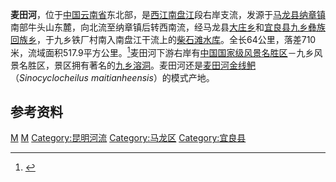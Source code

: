 {{Infobox River
  | river_name      = 麦田河
  | image_name      =
  | image_size      = 
  | caption         = 
  | origin          = [[云南省|云南省]][[马龙县|马龙县]][[纳章镇|纳章镇]]南部牛头山东麓
  | mouth           = 云南省[[宜良县|宜良县]][[九乡彝族回族乡|九乡彝族回族乡]]铁厂村南[[柴石滩水库|柴石滩水库]]
  | basin_countries = {{PRC}}
  | length          = 64 km
  | elevation       = 
  | mouth_elevation = 
  | discharge       = 3.58 m³/s
  | watershed       = 517.9 km<sup>2</sup>
}}
'''麦田河'''，位于[[中国|中国]][[云南省|云南省]]东北部，是[[西江|西江]][[南盘江|南盘江]]段右岸支流，发源于[[马龙县|马龙县]][[纳章镇|纳章镇]]南部牛头山东麓，向北流至纳章镇后转西南流，经马龙县[[大庄乡_(马龙县)|大庄乡]]和[[宜良县|宜良县]][[九乡彝族回族乡|九乡彝族回族乡]]，于九乡铁厂村南入南盘江干流上的[[柴石滩水库|柴石滩水库]]。全长64公里，落差710米，流域面积517.9平方公里。<ref name="中国河湖大典">{{cite book zh |author=《[[中国河湖大典|中国河湖大典]]》编纂委员会 |title=《中国河湖大典·珠江卷》 |format=M |edition=1 |location=北京 |publisher=中国水利水电出版社 |date=2013年1月 |pages=14页 |id= ISBN 978-7-5170-0561-2}}</ref>麦田河下游右岸有[[中华人民共和国国家级风景名胜区列表|中国国家级风景名胜区]]－九乡风景名胜区，景区拥有著名的[[九乡溶洞|九乡溶洞]]。麦田河还是[[麦田河金线鲃|麦田河金线鲃]]（''Sinocyclocheilus maitianheensis''）的模式产地。

==参考资料==
{{reflist}}
[[Category:南盤江水系|M]]
[[Category:曲靖河流|M]]
[[Category:昆明河流|Category:昆明河流]]
[[Category:马龙区|Category:马龙区]]
[[Category:宜良县|Category:宜良县]]
{{yunnan-stub}}